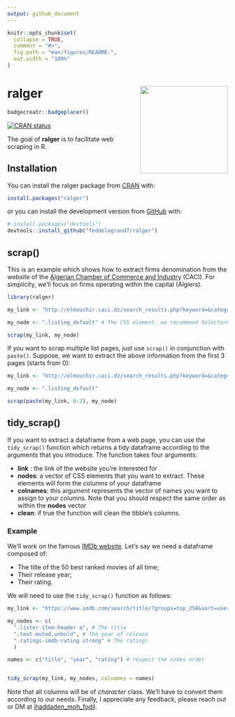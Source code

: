 ```yaml
---
output: github_document
---
```


<!-- README.md is generated from README.Rmd. Please edit that file -->

```r
knitr::opts_chunk$set(
  collapse = TRUE,
  comment = "#>",
  fig.path = "man/figures/README-",
  out.width = "100%"
)
```
# ralger <a><img src='man/figures/hex.png' align="right" height="200" /></a>

```r
badgecreatr::badgeplacer()

```


<!-- badges: start -->
[![CRAN status](https://www.r-pkg.org/badges/version/ralger)](https://cran.r-project.org/package=ralger)

<!-- badges: end -->

The goal of **ralger** is to facilitate web scraping in R. 

## Installation

You can install the ralger package from [CRAN](https://cran.r-project.org/) with:

```r
install.packages("ralger")

```

or you can install the development version from [GitHub](https://github.com/) with:

``` r
# install.packages("devtools")
devtools::install_github("feddelegrand7/ralger")
```
## scrap()

This is an example which shows how to extract firms denomination from the website of the [Algerian Chamber of Commerce and Industry](http://elmouchir.caci.dz) (CACI). For simplicity, we'll focus on firms operating within the capital (Algiers). 

```r
library(ralger)

my_link <- "http://elmouchir.caci.dz/search_results.php?keyword=&category=&location=Alger&submit=Trouver"

my_node <- ".listing_default" # The CSS element, we recommend SelectorGadget

scrap(my_link, my_node)


```

If you want to scrap multiple list pages, just use `scrap()` in conjunction with `paste()`. Suppose, we want to extract the above information from the first 3 pages (starts from 0): 

```r
my_link <- "http://elmouchir.caci.dz/search_results.php?keyword=&category=&location=Alger&submit=Trouver&page=" 

my_node <- ".listing_default"

scrap(paste(my_link, 0:2), my_node)

```


## tidy_scrap()

If you want to extract a dataframe from a web page, you can use the `tidy_scrap()` function which returns a tidy dataframe according to the arguments that you introduce. The function takes four arguments:

- **link** : the link of the website you're interested for
- **nodes**: a vector of CSS elements that you want to extract. These elements will form the columns of your dataframe
- **colnames**: this argument represents the vector of names you want to assign to your columns. Note that you should respect the same order as within the **nodes** vector
- **clean**: if true the function will clean the tibble's columns. 

### Example

We'll work on the famous [IMDb website](https://www.imdb.com/). Let's say we need a dataframe composed of:

- The title of the 50 best ranked movies of all time;
- Their release year;
- Their rating.

We will need to use the `tidy_scrap()` function as follows: 

```r

my_link <- "https://www.imdb.com/search/title/?groups=top_250&sort=user_rating"

my_nodes <- c(
  ".lister-item-header a", # The title 
  ".text-muted.unbold", # The year of release 
  ".ratings-imdb-rating strong" # The rating)
  )

names <- c("title", "year", "rating") # respect the nodes order


tidy_scrap(my_link, my_nodes, colnames = names)


```
Note that all columns will be of *character* class. We'll have to convert them according to our needs. Finally, I appreciate any feedback, please reach out or DM at [ihaddaden_moh_fodil](https://twitter.com/moh_fodil). 

